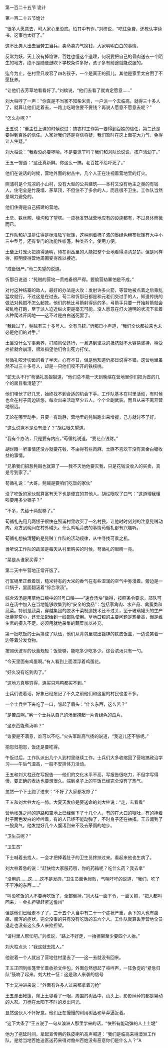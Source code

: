 

第一百二十五节 诡计

第一百二十五节诡计

“很多人愿意去，可人家心里没底。怕其中有诈。”刘槟说，“吃住免费，还教认字读书，这事也太好了。”

这不比男人出去当劳工当兵，卖命卖力气换钱，大家明明白白的事情。

反常为妖，天上没有掉馅饼，百姓也懂这个道理，何况要把自己的骨肉送去一个陌生的地方，绝不是随便鼓吹下学校条件多好，孩子多有前途就能说服的。

迄今为止，在村里只收容了四名孩子，一个是真正的孤儿，其他是家里太穷困了不愿抚养。

“让他们去芳草地看看好了。”刘槟说，“他们去看了就肯定愿意……”

刘大柱哼了一声：“你真是不当家不知柴米贵，一户派一个去临高，就得三十多人了，就算让他们走着去，一路上吃喝住要不要钱？再说人愿意不愿意去呢？”

“怎么办呢？”

王五说：“董主任上课的时候说过：搞农村工作第一要得到百姓的信任，第二还是要得到百姓的信任。人家对我们还是将信将疑，我们暂时在这上面花大力气，免得让人生疑。”

刘大柱说：“我看没必要啰嗦。不是要派丁吗？我们和刘队长说说，按户派幼丁。”

王五一愣道：“这还真新鲜。你这么一搞，老百姓不给吓死了。”

他们在说话的时候，营地外面的树丛中，几个人正在注视着营地里的灯火。

照浦村是个荒凉的小山村，没有大型的公共建筑――本村又没有地主之类的有钱人，住宅全是竹蔑墙、茅草顶，不但住不了多余的人，而且很不卫生。工作队当然是竭力避免的。

他们住得是自己搭建的营地。

土垒、铁丝网、壕沟和了望塔。一应标准野战营地应有的设施都有，不过具体而微而已。

工作队和护卫排住得是标准陆军帐篷，这种刷着柿子漆的墨绿色粗布帐篷有大中小三中型号，还有专门的功能性帐篷，种类齐全，使用方便。

土垒上灯笼火把照得通明，待在树丛里的人能把整个营地看得清清楚楚。但是同样得，照明使得营地周围变得难以接近。

“戒备很严。”苟二失望的说道。

忻那日说道：“髡贼的营地一贯戒备很严得。要偷营劫寨怕是不成。”

对付这种结寨的敌人，最好的办法是火攻：发射许多火箭，等营地被点着之后乘乱猛攻就行。不过这是在过去。苟二和忻那日都是和元老们交过手的人，知道传统的做法对髡贼不怎么起效。他们的枪比弓箭射得远的多，弓箭手只要一开始射箭就会被乱枪打跑，至于派人迫近纵火更是毫无可能。没人愿意在灯火通明的状况下拿着火种爬过开阔地――这不过是白白送死罢了。

“我数过了，髡贼有三十多号人。全有鸟铳。”忻那日小声道，“我们全伙都拉来也未必是他们的对手。”

土匪没什么军事素养，打顺风仗还行，一旦遇到坚决的抵抗就不大容易坚持，稍受挫折就会崩溃，很难指望他们会出死力打仗。

苟循礼咬牙切齿的看了半天，心有不甘，但是他知道忻那日说得不错。这营地里虽然不过三十多号人，却是一只他们咬不开的铁核桃。

“蛇无头不行”苟循礼恶狠狠道，“他们总不能一天到晚缩在营地里你们把为首的几个的面目看清楚了”

他们埋伏了好几天，始终找不到合适的机会下手。工作队基本在村里活动，有时候也会在村子周边转悠，每次出来活动至少五人，个个全副武装。而且从来不离开营地很远。

无论在哪里动手，只要一有动静，营地里的髡贼跑出来增援，己方就讨不了好。

“这么说岂不是没有法子？”胡烂眼失望道。

“我有个办法，只是要有内应。”苟循礼说道，“要花点钱财。”

胡烂眼一听事情还没办就要花钱，不由得有些肉麻。土匪不喜欢干没有真金白银收益的事情。

“兄弟我们招惹髡贼也就算了――我不灭他他要灭我，只是花钱没收入的买卖，真是亏到家了。”

苟循礼说：“大哥，髡贼是要咱们吃饭的家伙”

没了吃饭的家伙就算富有天下也是便宜的其他人。胡烂眼叹了口气：“这道理我懂唉要用多少银子？”

“不多，先给十两就够了。”

苟循礼先用几两银子很快在照浦村里收买了一名村民，让他时时刻刻的注意髡贼动向。双方到晚间在村外碰头。什么鸡毛蒜皮的事情苟循礼都有兴趣听。

苟循礼想搞清楚的是髡贼工作队的活动规律，从中寻找可乘之机。

当听说工作队的蔬菜是每天从村里购买的时候，苟循礼的眼睛一亮。

“菜是从谁家买得？”

第二天中午营地正常开饭了。

行军锅里正煮着饭，糙米特有的大米的香气在有些湿润的空气中弥漫着。旁边是一口锅子，里面翻滚着“综合浓汤”。

综合浓汤是用草地口粮中的11号口粮――“速食汤块”做得，按照条令要求，部队可以在汤中加入在当地能够收集到的“安全的食品”：包括家禽肉、水产品、禽蛋类和蔬菜。特别是蔬菜，穿越集团的脱水干菜制造技术还不过关，至于玻璃罐头的生产批量非常小，还无法配给到一线部队使用。草地口粮的主要问题是热量高，但是维生素的摄入不足，必须用就地采集的蔬菜加以补充。

第一批吃饭的士兵排成了队伍，他们从背包里取出镀锌的铁皮饭盒，一边说笑着一边等着分发食物。

按照伏波军的伙食规矩：饭管够，能吃多少吃多少。综合浓汤只有一勺。

“今天里面有鸡蛋啊。”有人看到上面漂浮着鸡蛋花。

“好久没有吃到肉了。”

“这地方真够穷得，连买只鸡鸭都买不到。”

士兵们说着话，好象已经忘记了不久之前他们和这里的村民也差不多。

一个士兵坐下来吃了一口，皱起了眉头：“什么东西，这么苦？”

“是苦瓜啊。”另一个士兵从自己的汤里捞起一片青绿色的瓜片。

“这东西能煮汤嘛？”

“谁要是不满意，谁可以不吃。”火头军趾高气扬的说道，“我这儿还不够呢。”

抱怨归抱怨，饭还是要吃得。

午饭过后，工作队派出几个人到村里继续工作。士兵们大多收缩回了营地搞政治学习――午后气温高，一般不安排体力活动。

王五和刘大柱还在写报告――他们的文化水平不高，写报告很吃力，不但字写得慢，要正确的表达也要想很久。端到桌子上的午饭已经完全没有了热气。

忽然一个下士跑了进来：“不好了大家都发痧了”

王五和刘大柱大吃一惊。大夏天发痧是要送命的刘大柱说：“走，去看看”

营地帐篷之间的道路和空地上已经倒下了十几个人，有的在大口的呕吐，有的捧着肚子面色发白的呻吟着，有的人已经不能动弹了，不时身子还在抽搐。王五闻到了一股臭气。他发觉好几个人腹泻到来不及去茅厕的地步。

“卫生员呢？”

“卫生员”

下士喊着去找人，一会才把捧着肚子的卫生员搀扶过来。看起来他也生病了。

刘大柱着急的说：“赶快给大家服药哦，你的药箱呢？吃什么药？我去拿”

“没用的……这……这不是发痧。”卫生员面色惨败，气喘吁吁的说道，“我们，吃了不干净的东西……”

“叫没吃饭的人不要再吃饭了，全部倒掉。”刘大柱一面下令，一面关照，“把人都叫回来，一会扎担架赶紧送儋州”

但是他们已经走不了了，三十五个人当中有二十一个症状严重，余下的人也有腹痛、腹泻的症状，完全没事的只有没有吃饭的五六个人。工作队就算丢弃营地全员退走也没有这么多人来抬担架。

“请村里人帮忙吧。”刘槟说，“路上不好走，一抬担架至少要四个人抬。”

刘大柱点头：“我这就去找人。”

他说着一个人就出了营地往村里去了――这一去就没有回来。

王五正回到帐篷里忙着收拾文件包，外面忽然想起了喧哗声，一阵急促的“紧急归队”鼓响了起来。刘大柱一怔：这是敌人来袭的信号

下士又冲进来说：“外面有许多人过来都拿着刀枪”

王五走出帐篷，爬上土堤看了一眼，周围的树丛中，山头上，影影绰绰的都是晃动的人影。刀枪在太阳下不时的发出闪光。

显然这伙人不怀好意。他们正在慢慢的利用树丛和草莽逼近着。

“这下大条了”王五说了一句从澳洲人那里学来的话，“快所有能动弹的人上土堤”

他为了拖延时间，拿起宣传用的铁皮喇叭高声喊道：“我们是临高来得澳洲工作队，是给当地百姓送医送药来得对儋州百姓没有恶意你们是什么人？”A

